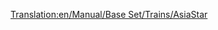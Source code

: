 [[Translation:en/Manual/Base Set/Trains/AsiaStar]]
{{nl/Manual/Base Set/Trains/Treinen|Naam=AsiaStar
|Afbeelding=[[File:en/Manual/Base Set/Trains/Asiastar.png]]
|Kosten=£50,390 ($100,780)
|Snelheid=265 km/h (165 mph)
|Gewicht=94 t
|Kracht=8,000 pk (5.966 kW)
|Onderhoudskosten=£3,514 ($7,028)
|Ontworpen=1992
|Levensduur=25
|Capaciteit=n.v.t.
|Omschrijving=Dit is de snelste [[nl/Manual/Base Set/Geëlektrificeerde spoorwegen|elektrische]] locomotief in het spel. Deze zeer krachtige elektronische locomotief wordt geleverd in paren, waarvan één aan het begin en één aan het einde van een trein.
|Real-life=Deze trein is de Transport Tycoon equivalent van de [https://www.wikipedia.org/wiki/British Rail Class 373 Eurostar (class 373)] (de trein die ook de Channel Tunnel bedient), en latere [https://www.wikipedia.org/wiki/TGV TGV] modellen.
}}